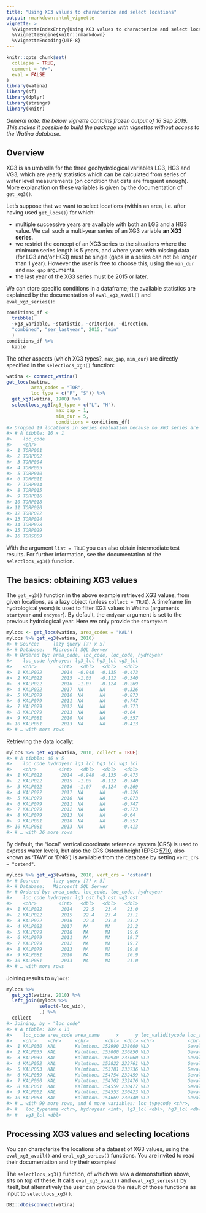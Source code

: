 ```yaml
---
title: "Using XG3 values to characterize and select locations"
output: rmarkdown::html_vignette
vignette: >
  %\VignetteIndexEntry{Using XG3 values to characterize and select locations}
  %\VignetteEngine{knitr::rmarkdown}
  %\VignetteEncoding{UTF-8}
---
```


```r
knitr::opts_chunk$set(
  collapse = TRUE,
  comment = "#>",
  eval = FALSE
)
library(watina)
library(sf)
library(dplyr)
library(stringr)
library(knitr)
```

_General note: the below vignette contains frozen output of 16 Sep 2019._
_This makes it possible to build the package with vignettes without access to the Watina database._

## Overview

XG3 is an umbrella for the three geohydrological variables LG3, HG3 and VG3, which are yearly statistics which can be calculated from series of water level measurements (on condition that data are frequent enough).
More explanation on these variables is given by the documentation of `get_xg3()`.

Let's suppose that we want to select locations (within an area, i.e. after having used `get_locs()`) for which:

- multiple successive years are available with both an LG3 and a HG3 value. We call such a multi-year series of an XG3 variable **an XG3 series**.
- we restrict the concept of an XG3 series to the situations where the minimum series length is 5 years, and where years with missing data (for LG3 and/or HG3) must be single (gaps in a series can not be longer than 1 year).
However the user is free to choose this, using the `min_dur` and `max_gap` arguments.
- the last year of the XG3 series must be 2015 or later.

We can store specific conditions in a dataframe; the available statistics are explained by the documentation of `eval_xg3_avail()` and `eval_xg3_series()`:

```r
conditions_df <-
  tribble(
  ~xg3_variable, ~statistic, ~criterion, ~direction,
  "combined", "ser_lastyear", 2015, "min"
  )
conditions_df %>% 
  kable
```

The other aspects (which XG3 types?, `max_gap`, `min_dur`) are directly specified in the `selectlocs_xg3()` function:

```r
watina <- connect_watina()
get_locs(watina,
         area_codes = "TOR",
         loc_type = c("P", "S")) %>% 
  get_xg3(watina, 1900) %>% 
  selectlocs_xg3(xg3_type = c("L", "H"),
                  max_gap = 1,
                  min_dur = 5,
                  conditions = conditions_df)
#> Dropped 19 locations in series evaluation because no XG3 series are available at those locations, for the requested XG3 variables: TORP012, TORP013, TORP019, TORP023, TORP025, TORP026, TORP027, TORP030, TORP031, TORS001, TORS002, TORS003, TORS004, TORS005, TORS006, TORS007, TORS008, TORS010, TORS012
#> # A tibble: 16 x 1
#>    loc_code
#>    <chr>   
#>  1 TORP001 
#>  2 TORP002 
#>  3 TORP004 
#>  4 TORP005 
#>  5 TORP010 
#>  6 TORP011 
#>  7 TORP014 
#>  8 TORP015 
#>  9 TORP016 
#> 10 TORP018 
#> 11 TORP020 
#> 12 TORP022 
#> 13 TORP024 
#> 14 TORP028 
#> 15 TORP029 
#> 16 TORS009
```

With the argument `list = TRUE` you can also obtain intermediate test results.
For further information, see the documentation of the `selectlocs_xg3()` function.


## The basics: obtaining XG3 values

The `get_xg3()` function in the above example retrieved XG3 values, from given locations, as a lazy object (unless `collect = TRUE`).
A timeframe (in hydrological years) is used to filter XG3 values in Watina (arguments `startyear` and `endyear`).
By default, the `endyear` argument is set to the previous hydrological year.
Here we only provide the `startyear`:

```r
mylocs <- get_locs(watina, area_codes = "KAL")
mylocs %>% get_xg3(watina, 2010)
#> # Source:     lazy query [?? x 5]
#> # Database:   Microsoft SQL Server
#> # Ordered by: area_code, loc_code, loc_code, hydroyear
#>    loc_code hydroyear lg3_lcl hg3_lcl vg3_lcl
#>    <chr>        <int>   <dbl>   <dbl>   <dbl>
#>  1 KALP022       2014  -0.948  -0.135  -0.473
#>  2 KALP022       2015  -1.05   -0.112  -0.340
#>  3 KALP022       2016  -1.07   -0.124  -0.269
#>  4 KALP022       2017  NA      NA      -0.326
#>  5 KALP079       2010  NA      NA      -0.873
#>  6 KALP079       2011  NA      NA      -0.747
#>  7 KALP079       2012  NA      NA      -0.773
#>  8 KALP079       2013  NA      NA      -0.64 
#>  9 KALP081       2010  NA      NA      -0.557
#> 10 KALP081       2013  NA      NA      -0.413
#> # … with more rows
```

Retrieving the data locally:

```r
mylocs %>% get_xg3(watina, 2010, collect = TRUE)
#> # A tibble: 46 x 5
#>    loc_code hydroyear lg3_lcl hg3_lcl vg3_lcl
#>    <chr>        <int>   <dbl>   <dbl>   <dbl>
#>  1 KALP022       2014  -0.948  -0.135  -0.473
#>  2 KALP022       2015  -1.05   -0.112  -0.340
#>  3 KALP022       2016  -1.07   -0.124  -0.269
#>  4 KALP022       2017  NA      NA      -0.326
#>  5 KALP079       2010  NA      NA      -0.873
#>  6 KALP079       2011  NA      NA      -0.747
#>  7 KALP079       2012  NA      NA      -0.773
#>  8 KALP079       2013  NA      NA      -0.64 
#>  9 KALP081       2010  NA      NA      -0.557
#> 10 KALP081       2013  NA      NA      -0.413
#> # … with 36 more rows
```

By default, the "local" vertical coordinate reference system (CRS) is used to express water levels, but also the CRS Ostend height (EPSG [5710](https://epsg.io/5710), also known as 'TAW' or 'DNG') is available from the database by setting `vert_crs = "ostend"`.

```r
mylocs %>% get_xg3(watina, 2010, vert_crs = "ostend")
#> # Source:     lazy query [?? x 5]
#> # Database:   Microsoft SQL Server
#> # Ordered by: area_code, loc_code, loc_code, hydroyear
#>    loc_code hydroyear lg3_ost hg3_ost vg3_ost
#>    <chr>        <int>   <dbl>   <dbl>   <dbl>
#>  1 KALP022       2014    22.5    23.4    23.0
#>  2 KALP022       2015    22.4    23.4    23.1
#>  3 KALP022       2016    22.4    23.4    23.2
#>  4 KALP022       2017    NA      NA      23.2
#>  5 KALP079       2010    NA      NA      19.6
#>  6 KALP079       2011    NA      NA      19.7
#>  7 KALP079       2012    NA      NA      19.7
#>  8 KALP079       2013    NA      NA      19.8
#>  9 KALP081       2010    NA      NA      20.9
#> 10 KALP081       2013    NA      NA      21.0
#> # … with more rows
```

Joining results to `mylocs`:

```r
mylocs %>%
  get_xg3(watina, 2010) %>%
  left_join(mylocs %>%
            select(-loc_wid),
            .) %>%
  collect
#> Joining, by = "loc_code"
#> # A tibble: 109 x 13
#>    loc_code area_code area_name      x      y loc_validitycode loc_validity
#>    <chr>    <chr>     <chr>      <dbl>  <dbl> <chr>            <chr>       
#>  1 KALP030  KAL       Kalmthou… 152990 238600 VLD              Gevalideerd 
#>  2 KALP035  KAL       Kalmthou… 153000 236850 VLD              Gevalideerd 
#>  3 KALP039  KAL       Kalmthou… 160940 235060 VLD              Gevalideerd 
#>  4 KALP052  KAL       Kalmthou… 153822 233761 VLD              Gevalideerd 
#>  5 KALP053  KAL       Kalmthou… 153781 233736 VLD              Gevalideerd 
#>  6 KALP059  KAL       Kalmthou… 154754 232459 VLD              Gevalideerd 
#>  7 KALP060  KAL       Kalmthou… 154702 232476 VLD              Gevalideerd 
#>  8 KALP061  KAL       Kalmthou… 154559 230477 VLD              Gevalideerd 
#>  9 KALP062  KAL       Kalmthou… 154553 230423 VLD              Gevalideerd 
#> 10 KALP063  KAL       Kalmthou… 154669 230340 VLD              Gevalideerd 
#> # … with 99 more rows, and 6 more variables: loc_typecode <chr>,
#> #   loc_typename <chr>, hydroyear <int>, lg3_lcl <dbl>, hg3_lcl <dbl>,
#> #   vg3_lcl <dbl>
```


## Processing XG3 values and selecting locations

You can characterize the locations of a dataset of XG3 values, using the `eval_xg3_avail()` and `eval_xg3_series()` functions.
You are invited to read their documentation and try their examples!

The `selectlocs_xg3()` function, of which we saw a demonstration above, sits on top of these.
It calls `eval_xg3_avail()` and `eval_xg3_series()` by itself, but alternatively the user can provide the result of those functions as input to `selectlocs_xg3()`.



```r
DBI::dbDisconnect(watina)
```

